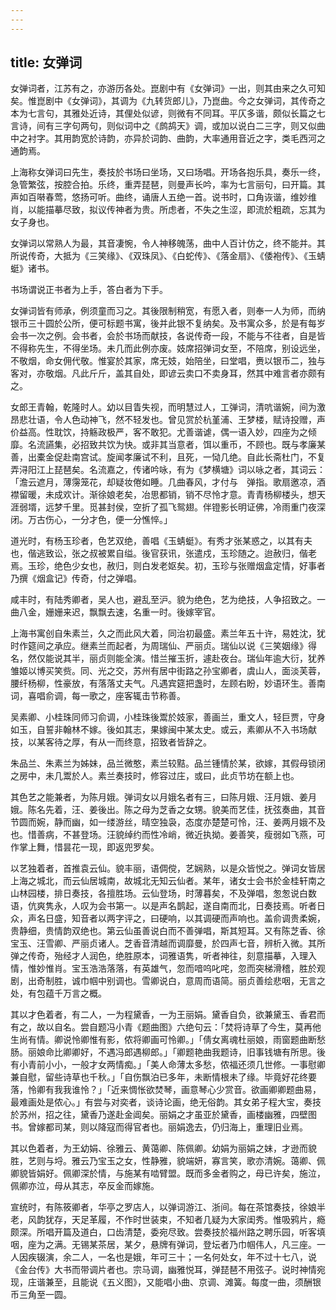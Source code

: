 ```yaml
---
---
---
```

title: 女弹词
---



女弹词者，江苏有之，亦游历各处。崑剧中有《女弹词》一出，则其由来之久可知矣。惟崑剧中《女弹词》，其调为《九转货郎儿》，乃崑曲。今之女弹词，其传奇之本为七言句，其雅处近诗，其俚处似谚，则微有不同耳。平仄多谐，颇似长篇之七言诗，间有三字句两句，则似词中之《鹧鸪天》调，或加以说白二三字，则又似曲中之衬字。其用韵宽於诗韵，亦异於词韵、曲韵，大率通用音近之字，类毛西河之通韵焉。

上海称女弹词曰先生，奏技於书场曰坐场，又曰场唱。开场各抱乐具，奏乐一终，急管繁弦，按腔合拍。乐终，重弄琵琶，则曼声长吟，率为七言丽句，曰开篇。其声如百啭春莺，悠扬可听。曲终，诵唐人五绝一首。说书时，口角诙谐，维妙维肖，以能描摹尽致，拟议传神者为贵。所虑者，不失之生涩，即流於粗疏，忘其为女子身也。

女弹词以常熟人为最，其音凄惋，令人神移魄荡，曲中人百计仿之，终不能并。其所说传奇，大抵为《三笑缘》、《双珠凤》、《白蛇传》、《落金扇》、《倭袍传》、《玉蜻蜓》诸书。

书场谓说正书者为上手，答白者为下手。

女弹词皆有师承，例须童而习之。其後限制稍宽，有愿入者，则奉一人为师，而纳银币三十圆於公所，便可标题书寓，後并此银不复纳矣。及书寓众多，於是有每岁会书一次之例。会书者，会於书场而献技，各说传奇一段，不能与不往者，自是皆不得称先生，不得坐场。未几而此例亦废。妓席招弹词女至，不陪席，别设远坐，不敬烟，命女佣代敬。惟宴於其家，席无妓，始陪坐，曰堂唱，赉以银币二，独与客对，亦敬烟。凡此斤斤，盖其自处，即谚云卖口不卖身耳，然其中难言者亦颇有之。

女郎王青翰，乾隆时人。幼以目眚失视，而明慧过人，工弹词，清吭谐婉，间为激昂悲壮语，令人色动神飞，然不轻发也。曾见赏於杭堇浦、王梦楼，赋诗投赠，声价益高。性耽饮，持觞政极严，客不敢犯。尤善谐谑，偶一语入妙，四座为之倾靡。名流讌集，必招致共饮为快。或非其当意者，饵以重币，不顾也。既与孝廉某善，出橐金促赴南宫试。旋闻孝廉试不利，且死，一恸几绝。自此长斋杜门，不复弄浔阳江上琵琶矣。名流嘉之，传诸吟咏，有为《梦横塘》词以咏之者，其词云：「澹云遮月，薄霶笼花，却疑妆倦如睡。几曲春风，才付与　弹指。歌扇邀凉，酒襟留暖，未成欢计。渐徐娘老矣，冶思都销，销不尽怜才意。青青杨柳楼头，想天涯弱壻，远梦千里。觅甚封侯，空折了孤飞鸳翅。伴镫影长明证佛，冷雨重门夜深闭。万古伤心，一分才色，便一分憔悴。」

道光时，有杨玉珍者，色艺双绝，善唱《玉蜻蜓》。有秀才张某惑之，以其有夫也，偕逃致讼，张之叔被累自缢。後官获讯，张遣戍，玉珍随之。迨赦归，偕老焉。玉珍，绝色少女也，赦归，则白发老妪矣。初，玉珍与张赠烟盒定情，好事者乃撰《烟盒记》传奇，付之弹唱。

咸丰时，有陆秀卿者，吴人也，避乱至沪。貌为绝色，艺为绝技，人争招致之。一曲八金，姗姗来迟，飘飘去速，名重一时。後嫁宰官。

上海书寓创自朱素兰，久之而此风大着，同治初最盛。素兰年五十许，易姓沈，犹时作筵间之承应。继素兰而起者，为周瑞仙、严丽贞。瑞仙以说《三笑姻缘》得名，然仅能说其半，丽贞则能全演。惜兰摧玉折，遽赴夜台。瑞仙年逾大衍，犹养雏姬以博买笑赀。同、光之交，苏州有居中街路之孙宝卿者，虞山人，面淡芙蓉，腰纤杨柳，性豪放，有落落丈夫气。凡遇宾筵把盏时，左顾右盼，妙语环生。善南词，喜唱俞调，每一歌之，座客辄击节称善。

吴素卿、小桂珠同师习俞调，小桂珠後鬻於妓家，善画兰，重文人，轻巨贾，守身如玉，自誓非翰林不嫁。後如其志，果嫁闽中某太史。或云，素卿从不入书场献技，以某客待之厚，有从一而终意，招致者皆辞之。

朱品兰、朱素兰为姊妹，品兰微憨，素兰较黠。品兰锺情於某，欲嫁，其假母锁闭之房中，未几鬻於人。素兰奏技时，修容过庄，或曰，此贞节坊在额上也。

其色艺之能兼者，为陈月娥。弹词女以月娥名者有三，曰陈月娥、汪月娥、姜月娥。陈名先着，汪、姜後出。陈之母为芝香之女甥。貌美而艺佳，抚弦奏曲，其音节圆而婉，静而幽，如一缕游丝，晴空独袅，态度亦楚楚可怜，汪、姜两月娥不及也。惜善病，不甚登场。汪貌绰约而性冷峭，微近执拗。姜善笑，瘦弱如飞燕，可作掌上舞，惜昙花一现，即返兜罗矣。

以艺独着者，首推袁云仙。貌丰丽，语倜傥，艺娴熟，以是众皆悦之。弹词女皆居上海之城北，而云仙居城南，故城北无知云仙者。某年，诸女士会书於金桂轩南之山林园楼，排日奏技，各擅胜场。云仙登场，时薄暮矣，不及弹唱，怱怱说白数语，伉爽隽永，人叹为会书第一。以是声名鹊起，遂自南而北，日奏技焉。听者日众，声名日盛，知音者以两字评之，曰硬响，以其调硬而声响也。盖俞调贵柔婉，贵静细，贵情韵双绝也。第云仙虽善说白而不善弹唱，斯其短耳。又有陈芝香、徐宝玉、汪雪卿、严丽贞诸人。芝香音清越而调靡曼，於四声七音，辨析入微。其所弹之传奇，殆经才人润色，绝胜原本，词雅语隽，听者神往，刻意描摹，入理入情，惟妙惟肖。宝玉浩浩落落，有英雄气，忽而喑呜叱咤，忽而突梯滑稽，胜於观剧，出奇制胜，诚巾帼中别调也。雪卿说白，意周而语简。丽贞善绘悲咽，无言之处，有包蕴千万言之概。

其以才色着者，有二人，一为程黛香，一为王丽娟。黛香自负，欲兼黛玉、香君而有之，故以自名。尝自题冯小青《题曲图》六绝句云：「焚将诗草了今生，莫再他生尚有情。卿说怜卿惟有影，侬将卿画可怜卿。」「倩女离魂杜丽娘，雨窗题曲断愁肠。丽娘命比卿卿好，不遇冯郎遇柳郎。」「卿题艳曲我题诗，旧事钱塘有所思。後有小青前小小，一般才女两情痴。」「美人命薄太多愁，侬福还须几世修。一事慰卿兼自慰，留些诗草也千秋。」「自伤飘泊已多年，未断情根未了缘。毕竟好花终要落，怜卿有我我谁怜？」「近来惆怅欲焚琴，画意琴心少赏音。欲画卿卿题曲易，最难画处是侬心。」有尝与对奕者，谈诗论画，绝无俗韵。其女弟子程大宝，奏技於苏州，招之往，黛香乃遂赴金阊矣。丽娟之才虽亚於黛香，画楼幽雅，四壁图书。曾嫁都司某，则以降寇而得官者也。丽娟逸去，仍归海上，重理旧业焉。

其以色着者，为王幼娟、徐雅云、黄蔼卿、陈佩卿。幼娟为丽娟之妹，才逊而貌胜，艺则与埒。雅云乃宝玉之女，性静雅，貌端妍，寡言笑，歌亦清婉。蔼卿、佩卿貌皆娟好。佩卿深於情，与施某有啮臂盟。既而多金者购之，母已许矣，施泣，佩卿亦泣，母从其志，卒反金而嫁施。

宣统时，有陈筱卿者，华亭之罗店人，以弹词游江、浙间。每在茶馆奏技，徐娘半老，风韵犹存，天足革履，不作时世装束，不知者几疑为大家闺秀。惟吸鸦片，瘾颇深。所唱开篇及道白，口齿清楚，委宛尽致。尝奏技於福州路之聘乐园，听客填咽，座为之满。无锡某茶居，某夕，悬牌有弹词，登坛者乃巾帼伟人，凡三座。一人因疾辍演，余二人，一名也是娥，年可三十；一名何处女，年不过十七八，说《金台传》大书而带调片者也。宗马调，幽雅悦耳，弹琵琶不用弦子。说时神情宛现，庄谐兼至，且能说《五义图》，又能唱小曲、京调、滩簧。每度一曲，须酬银币三角至一圆。